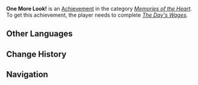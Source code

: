 {{Achievement Infobox
|id           = 84135
|order id     = 7210
|category     = Memories of the Heart
|description  = Gaze upon the glory that is Kuki Shinobu in a shrine maiden outfit.
|requirements = Complete ''[[Shrine Maiden for a Day#The Day's Wages|The Day's Wages]]''.
|primogems    = 5
|tracking     = 
|hidden       = 1
|quest        = The Gang's Daily Deeds
}}
'''One More Look!''' is an [[Achievement]] in the category ''[[Memories of the Heart]]''. To get this achievement, the player needs to complete ''[[Shrine Maiden for a Day#The Day's Wages|The Day's Wages]]''.
<!--
==Trivia==

==Video Guides==
{{EVT
|video1   = 
|caption1 = 
}}
-->
==Other Languages==
{{Other Languages|default_hidden=1
|en      = One More Look!
|zhs     = 再看一眼！
|zhs_rm  = Zài Kàn Yīyǎn!
|zht     = 再看一眼！
|zht_rm  = Zài Kàn Yīyǎn!
|ja      = もう一目！
|ja_rm   = Mou Hitome!{{Assumed}}
|ko      = 다시금 이끌리는 시선!
|ko_rm   = Dasigeum Ikkeullineun Siseon!
|es      = ¡Echa otro vistazo!
|fr      = Un coup d'œil pour la route !
|ru      = Одним глазком!
|th      = ขอดูอีกสักครั้งหน่อยสิ!
|th_rm   = 
|vi      = Ngắm Lại Lần Nữa!
|de      = Schaue noch einmal hin!
|id      = Mau Lihat Lagi!
|pt      = Só mais uma olhada!
}}

==Change History==
{{Change History|2.7}}
<!--
==References==
{{Reflist}}
-->
==Navigation==
{{Achievement Navbox|Memories of the Heart}}